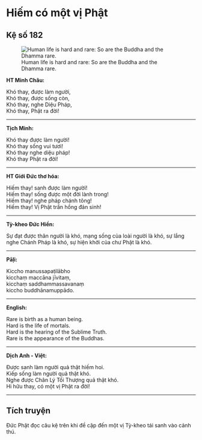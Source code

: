 # Hiếm có một vị Phật {- #hiem-co-mot-vi-phat}

## Kệ số 182 {- #ke-so-182}

![Human life is hard and rare: So are the Buddha and the Dhamma rare.](images/kinh-phap-cu-ke-so-182-dhammapada-verse-182.jpg){fig-align="center" .lightbox}

**HT Minh Châu:**

Khó thay, được làm người,  
Khó thay, được sống còn,  
Khó thay, nghe Diệu Pháp,  
Khó thay, Phật ra đời!  

<hr class="divider">

**Tịch Minh:**

Khó thay được làm người!  
Khó thay sống vui tươi!  
Khó thay nghe diệu pháp!  
Khó thay Phật ra đời!  

<hr class="divider">

**HT Giới Đức thơ hóa:**

Hiếm thay! sanh được làm người!  
Hiếm thay! sống được một đời lành trong!  
Hiếm thay! nghe pháp chánh tông!  
Hiếm thay! Vị Phật trần hồng đản sinh!  

<hr class="divider">

**Tỳ-kheo Đức Hiền:**

Sự đạt được thân người là khó, mạng sống của loài người là khó, sự lắng nghe Chánh Pháp là khó, sự hiện khởi của chư Phật là khó.  

<hr class="divider">

**Pāḷi:**

Kiccho manussapaṭilābho  
kicchaṃ maccāna jīvitaṃ,  
kicchaṃ saddhammassavanaṃ  
kiccho buddhānamuppādo.  

<hr class="divider">

**English:**

Rare is birth as a human being.  
Hard is the life of mortals.  
Hard is the hearing of the Sublime Truth.  
Rare is the appearance of the Buddhas.  

<hr class="divider">

**Dịch Anh - Việt:**

Ðược sanh làm người quả thật hiếm hoi.  
Kiếp sống làm người quả thật khó.  
Nghe được Chân Lý Tối Thượng quả thật khó.  
Hi hữu thay, có một vị Phật ra đời!  

<hr class="divider">

## Tích truyện {- #tich-truyen}

Ðức Phật đọc câu kệ trên khi đề cập đến một vị Tỳ-kheo tái sanh vào cảnh thú.
